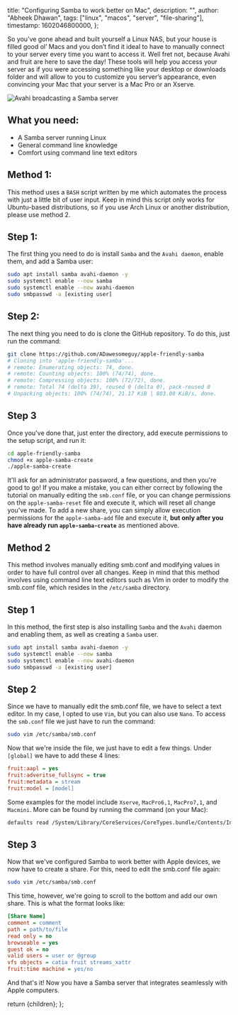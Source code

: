   title: "Configuring Samba to work better on Mac",
  description: "",
  author: "Abheek Dhawan",
  tags: ["linux", "macos", "server", "file-sharing"],
  timestamp: 1602046800000,
};


So you’ve gone ahead and built yourself a Linux NAS, but your house is filled good ol’ Macs and you don’t find it ideal to have to manually connect to your server every time you want to access it. Well fret not, because Avahi and fruit are here to save the day! These tools will help you access your server as if you were accessing something like your desktop or downloads folder and will allow to you to customize you server’s appearance, even convincing your Mac that your server is a Mac Pro or an Xserve.

![Avahi broadcasting a Samba server](https://adawesome.tech/blog/apple-samba/img/apple-samba-1.jp2 "Avahi broadcasting a Samba server")

## What you need:
- A Samba server running Linux
- General command line knowledge
- Comfort using command line text editors

## Method 1:
This method uses a `BASH` script written by me which automates the process with just a little bit of user input. Keep in mind this script only works for Ubuntu-based distributions, so if you use Arch Linux or another distribution, please use method 2.

## Step 1:
The first thing you need to do is install `Samba` and the `Avahi daemon`, enable them, and add a Samba user:
```bash
sudo apt install samba avahi-daemon -y
sudo systemctl enable --now samba
sudo systemctl enable --now avahi-daemon
sudo smbpasswd -a [existing user]
```

## Step 2:
The next thing you need to do is clone the GitHub repository. To do this, just run the command:
```bash
git clone https://github.com/ADawesomeguy/apple-friendly-samba
# Cloning into 'apple-friendly-samba'...
# remote: Enumerating objects: 74, done.
# remote: Counting objects: 100% (74/74), done.
# remote: Compressing objects: 100% (72/72), done.
# remote: Total 74 (delta 39), reused 0 (delta 0), pack-reused 0
# Unpacking objects: 100% (74/74), 21.17 KiB | 803.00 KiB/s, done.
```

## Step 3
Once you've done that, just enter the directory, add execute permissions to the setup script, and run it:
```bash
cd apple-friendly-samba
chmod +x apple-samba-create
./apple-samba-create
```
It'll ask for an administrator password, a few questions, and then you're good to go! If you make a mistake, you can either correct by following the tutorial on manually editing the `smb.conf` file, or you can change permissions on the `apple-samba-reset` file and execute it, which will reset all change you've made. To add a new share, you can simply allow execution permissions for the `apple-samba-add` file and execute it, **but only after you have already run `apple-samba-create`** as mentioned above.

## Method 2
This method involves manually editing smb.conf and modifying values in order to have full control over all changes. Keep in mind that this method involves using command line text editors such as Vim in order to modify the smb.conf file, which resides in the `/etc/samba` directory.

## Step 1
In this method, the first step is also installing `Samba` and the `Avahi` daemon and enabling them, as well as creating a `Samba` user.
```bash
sudo apt install samba avahi-daemon -y
sudo systemctl enable --now samba
sudo systemctl enable --now avahi-daemon
sudo smbpasswd -a [existing user]
```

## Step 2
Since we have to manually edit the smb.conf file, we have to select a text editor. In my case, I opted to use `Vim`, but you can also use `Nano`. To access the `smb.conf` file we just have to run the command:
```bash
sudo vim /etc/samba/smb.conf
```
Now that we're inside the file, we just have to edit a few things. Under `[global]` we have to add these 4 lines:
```ini
fruit:aapl = yes
fruit:adveritse_fullsync = true
fruit:metadata = stream
fruit:model = [model]
```
Some examples for the model include `Xserve`, `MacPro6,1`, `MacPro7,1`, and `Macmini`. More can be found by running the command (on your Mac):
```bash
defaults read /System/Library/CoreServices/CoreTypes.bundle/Contents/Info.plist
```

## Step 3
Now that we've configured Samba to work better with Apple devices, we now have to create a share. For this, need to edit the smb.conf file again:
```bash
sudo vim /etc/samba/smb.conf
```
This time, however, we're going to scroll to the bottom and add our own share. This is what the format looks like:
```ini
[Share Name]
comment = comment
path = path/to/file
read only = no
browseable = yes
guest ok = no
valid users = user or @group
vfs objects = catia fruit streams_xattr
fruit:time machine = yes/no
```
And that's it! Now you have a Samba server that integrates seamlessly with Apple computers.

  return <ArticleLayout meta={meta}>{children}</ArticleLayout>;
};

